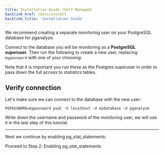 ```yaml
---
title: Installation Guide (Self-Managed)
backlink_href: /docs/install
backlink_title: 'Installation Guide'
---
```



We recommend creating a separate monitoring user on your PostgreSQL database for pganalyze.

Connect to the database you will be monitoring as a **PostgreSQL superuser**.
Then run the following to create a new user, replacing `mypassword` with one of your choosing:

<MonitoringUserSetupInstructions />

Note that it is important you run these as the Postgres superuser in order to pass down the full access to statistics tables.

## Verify connection

Let's make sure we can connect to the database with the new user:

```
PGPASSWORD=mypassword psql -h localhost -d mydatabase -U pganalyze
```

Write down the username and password of the monitoring user, we will use it in the last step of this tutorial.

---

Next we continue by enabling pg_stat_statements:

<Link className="btn btn-success" to="02_enable_pg_stat_statements">
  Proceed to Step 2: Enabling pg_stat_statements
</Link>
